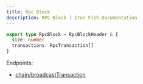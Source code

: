 ```yaml
---
title: Rpc Block
description: RPC Block | Iron Fish Documentation
---
```

```typescript
export type RpcBlock = RpcBlockHeader & {
  size: number
  transactions: RpcTransaction[]
}
```

Endpoints: 
- [chain/broadcastTransaction](/developers/documentation/rpc/chain/broadcast_transaction)